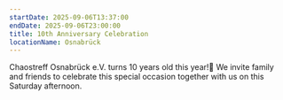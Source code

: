 ```yaml
---
startDate: 2025-09-06T13:37:00
endDate: 2025-09-06T23:00:00
title: 10th Anniversary Celebration
locationName: Osnabrück
---
```


Chaostreff Osnabrück e.V. turns 10 years old this year!🎉
We invite family and friends to celebrate this special occasion together with us on this Saturday afternoon.
